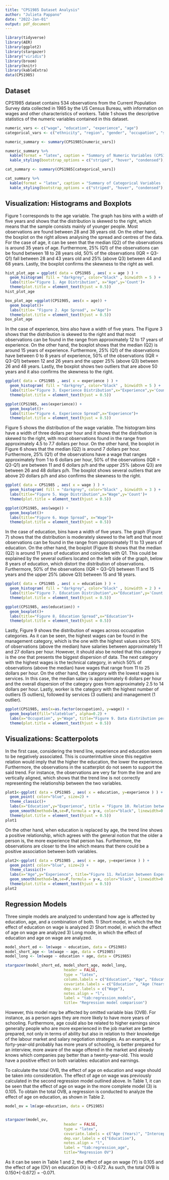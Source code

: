 ---
title: "CPS1985 Dataset Analysis"
author: "Julieta Pappano"
date: "2022-Jan-01"
output: pdf_document
---

```{r setup, include=FALSE, echo=FALSE}
library(tidyverse)
library(AER)
library(ggplot2)
library(stargazer)
library("viridis") 
library(broom)
library(knitr)
library(kableExtra)
data(CPS1985)

```

## Dataset

CPS1985 dataset contains 534 observations from the Current Population Survey data collected in 1985 by the US Census Bureau, with information on wages and other characteristics of workers. Table 1 shows the descriptive statistics of the numeric variables contained in this dataset.

```{r, echo=FALSE, results='asis'}
numeric_vars <- c("wage", "education", "experience", "age")
categorical_vars <- c("ethnicity", "region", "gender", "occupation", "sector", "union", "married")

numeric_summary <- summary(CPS1985[numeric_vars])

numeric_summary %>%
  kable(format = "latex", caption = "Summary of Numeric Variables (CPS1985)") %>%
  kable_styling(bootstrap_options = c("striped", "hover", "condensed"), latex_options = "HOLD_position")

cat_summary <- summary(CPS1985[categorical_vars])

cat_summary %>%
  kable(format = "latex", caption = "Summary of Categorical Variables (CPS1985)",na = " ") %>%
  kable_styling(bootstrap_options = c("striped", "hover", "condensed"),latex_options = "HOLD_position")

```

## Visualization: Histograms and Boxplots

Figure 1 corresponds to the age variable. The graph has bins with a width of five years and shows that the distribution is skewed to the right, which means that the sample consists mainly of younger people. Most observations are found between 28 and 38 years old. On the other hand, the boxplot on the right allows analysing the spread and centres of the data. For the case of age, it can be seen that the median (Q2) of the observations is around 35 years of age. Furthermore, 25% (Q1) of the observations can be found between 18 to 28 years old, 50% of the observations (IQR = Q3-Q1) fall between 28 and 43 years old and 25% (above Q3) between 44 and 68 years. Lastly, the boxplot confirms the skewness to the right as well.

```{r, echo=FALSE, fig.width=6, fig.height=3, fig.align='center'}

hist_plot_age = ggplot( data = CPS1985 , aes( x = age ) ) +
  geom_histogram( fill = "darkgrey", color="black" , binwidth = 5 ) +
  labs(title="Figure 1. Age Distribution", x="Age",y='Count')+
  theme(plot.title = element_text(hjust = 0.5))
hist_plot_age

box_plot_age =ggplot(CPS1985, aes(x = age)) +
  geom_boxplot()+
  labs(title= "Figure 2. Age Spread", x="Age")+
  theme(plot.title = element_text(hjust = 0.5))
box_plot_age 
```

In the case of experience, bins also have a width of five years. The Figure 3 shows that the distribution is skewed to the right and that most observations can be found in the range from approximately 12 to 17 years of experience. On the other hand, the boxplot shows that the median (Q2) is around 15 years of experience. Furthermore, 25% (Q1) of the observations have between 0 to 8 years of experience, 50% of the observations (IQR = Q3-Q1) between 12 and 26 years and the upper 25% (above Q3) between 26 and 48 years. Lastly, the boxplot shows two outliers that are above 50 years and it also confirms the skewness to the right.

```{r , echo=FALSE, fig.width=6, fig.height=3, fig.align='center'}
ggplot( data = CPS1985 , aes( x = experience ) ) +
  geom_histogram( fill = "darkgrey", color="black" , binwidth = 5 ) +
  labs(title="Figure 3. Experience Distribution",x="Experience",y='Count')+
  theme(plot.title = element_text(hjust = 0.5))

ggplot(CPS1985, aes(experience)) +
  geom_boxplot()+
  labs(title="Figure 4. Experience Spread",x="Experience")+
  theme(plot.title = element_text(hjust = 0.5))


```

Figure 5 shows the distribution of the wage variable. The histogram bins have a width of three dollars per hour and it shows that the distribution is skewed to the right, with most observations found in the range from approximately 4.5 to 7.7 dollars per hour. On the other hand, the boxplot in Figure 6 shows that the median (Q2) is around 7 dollars per hour. Furthermore, 25% (Q1) of the observations have a wage that ranges approximately from 1 to 6 dollars per hour, 50% of the observations (IQR = Q3-Q1) are between 11 and 6 dollars p/h and the upper 25% (above Q3) are between 26 and 48 dollars p/h. The boxplot shows several outliers that are above 20 dollars p/h and also confirms the skewness to the right.

```{r , echo=FALSE, fig.width=6, fig.height=3, fig.align='center'}
ggplot( data = CPS1985 , aes( x = wage ) ) +
  geom_histogram( fill = "darkgrey", color="black" , binwidth = 3 ) +
  labs(title="Figure 5. Wage Distribution",x="Wage",y='Count')+
  theme(plot.title = element_text(hjust = 0.5))

ggplot(CPS1985, aes(wage)) +
  geom_boxplot()+
  labs(title="Figure 6. Wage Spread", x="Wage")+
  theme(plot.title = element_text(hjust = 0.5))
```

In the case of education, bins have a width of five years. The graph (Figure 7) shows that the distribution is moderately skewed to the left and that most observations can be found in the range from approximately 11 to 13 years of education. On the other hand, the boxplot (Figure 8) shows that the median (Q2) is around 11 years of education and coincides with Q1. This could be explained by the several outliers located on the left side of the graph, below 8 years of education, which distort the distribution of observations. Furthermore, 50% of the observations (IQR = Q3-Q1) between 11 and 15 years and the upper 25% (above Q3) between 15 and 18 years.

```{r , echo=FALSE, fig.width=6, fig.height=3, fig.align='center'}
ggplot( data = CPS1985 , aes( x = education ) ) +
  geom_histogram( fill = "darkgrey", color="black" , binwidth = 2 ) +
  labs(title="Figure 7. Education Distribution",x="Education",y='Count')+
  theme(plot.title = element_text(hjust = 0.5))

ggplot(CPS1985, aes(education)) +
  geom_boxplot()+
  labs(title="Figure 8. Education Spread",x="Education")+
  theme(plot.title = element_text(hjust = 0.5))

```

Lastly, Figure 9 shows the distribution of wages across occupation categories. As it can be seen, the highest wages can be found in the management category, which is the one with the highest values since 50% of observations (above the median) have salaries between approximately 11 and 27 dollars per hour. However, it should also be noted that this category is the one that presents the biggest dispersion of data. The next category with the highest wages is the technical category, in which 50% of observations (above the median) have wages that range from 11 to 25 dollars per hour. On the other hand, the category with the lowest wages is services. In this case, the median salary is approximately 6 dollars per hour and the overall dispersion of the category goes from approximately 2.5 to 14 dollars per hour. Lastly, worker is the category with the highest number of outliers (5 outliers), followed by services (3 outliers) and management (1 outlier).

```{r, echo=FALSE, fig.width=6, fig.height=3, fig.align='center'}
ggplot(CPS1985, aes(x=as.factor(occupation), y=wage)) + 
  geom_boxplot(fill="slateblue", alpha=0.2) + 
  labs(x="Occupation", y="Wage", title="Figure 9. Data distribution per Occupation category")+
  theme(plot.title = element_text(hjust = 0.5))

```

## Visualizations: Scatterpolots

In the first case, considering the trend line, experience and education seem to be negatively associated. This is counterintuitive since this negative relation would imply that the higher the education, the lower the experience. Furthermore, the observations in the scatterplot do not seem to support the said trend. For instance, the observations are very far from the line and are vertically aligned, which shows that the trend line is not correctly representing the relationship between the two variables.

```{r, echo=FALSE, fig.width=6, fig.height=3, fig.align='center'}

plot1<-ggplot( data = CPS1985 , aes( x = education, y=experience ) ) +
  geom_point( color="blue", size=2) +
  theme_classic()+
  labs(x="Education",y="Experience", title = "Figure 10. Relation between Experience and Education")+
  geom_smooth(method=lm,se=F,formula = y~x, color="black", linewidth=0.5)+
  theme(plot.title = element_text(hjust = 0.5))
plot1

```

On the other hand, when education is replaced by age, the trend line shows a positive relationship, which agrees with the general notion that the older a person is, the more experience that person has. Furthermore, the observations are closer to the line which means that there could be a positive association between both variables.

```{r , echo=FALSE, fig.width=6, fig.height=3, fig.align='center'}
plot2<-ggplot( data = CPS1985 , aes( x = age, y=experience ) ) +
  geom_point( color="blue", size=2) +
  theme_classic()+
  labs(x="Age",y="Experience", title="Figure 11. Relation between Experience and Age")+
  geom_smooth(method=lm,se=F,formula = y~x, color="black", linewidth=0.5)+
  theme(plot.title = element_text(hjust = 0.5))
plot2
```

## Regression Models

Three simple models are analyzed to understand how age is affected by education, age, and a combination of both. 1) Short model, in which the the effect of education on wage is analyzed 2) Short model, in which the effect of age on wage are analyzed 3) Long mode, in which the effect of education and age on wage are analyzed.

```{r, echo=FALSE, results='asis'}
model_short_ed <- lm(wage ~ education, data = CPS1985)
model_short_age <- lm(wage ~ age, data = CPS1985) 
model_long <- lm(wage ~ education + age, data = CPS1985) 

stargazer(model_short_ed, model_short_age, model_long,
                          header = FALSE,
                          type = "latex", 
                          column.labels = c("Education", "Age", "Education and Age"),
                          covariate.labels = c("Education", "Age (Years)", "Intercept"),
                          dep.var.labels = c("Wage"),
                          notes.align = "l",
                          label = "tab:regression_models",
                          title= "Regression model comparison")


```

However, this model may be affected by omitted variable bias (OVB). For instance, as a person ages they are more likely to have more years of schooling. Furthermore, age could also be related to higher earnings since generally people who are more experienced in the job market are better prepared, not only in terms of ability but also in relation to their knowledge of the labour market and salary negotiation strategies. As an example, a forty-year-old probably has more years of schooling, is better prepared for an interview, more aware of the wage offered in the market and already knows which companies pay better than a twenty-year-old. This would have a positive effect on both variables: education and earnings.

To calculate the total OVB, the effect of age on education and wage should be taken into consideration. The effect of age on wage was previously calculated in the second regression model outlined above. In Table 1, it can be seen that the effect of age on wage in the more complete model (3) is 0.105. To obtain the total OVB, a regression is conducted to analyze the effect of age on education, as shown in Table 2.

```{r, echo=FALSE,  results='asis'}

model_ov = lm(age~education, data = CPS1985)


stargazer(model_ov,
                          header = FALSE,
                          type = "latex",
                          covariate.labels = c("Age (Years)", "Intercept"),
                          dep.var.labels = c("Education"),
                          notes.align = "l",
                          label = "tab:regression_age",
                          title="Regression OV")
```

As it can be seen in Table 1 and 2, the effect of age on wage (Y) is 0.105 and the effect of age (OV) on education (X) is -0.672. As such, the total OVB is 0.150\*(-0.672) = -0.071.

